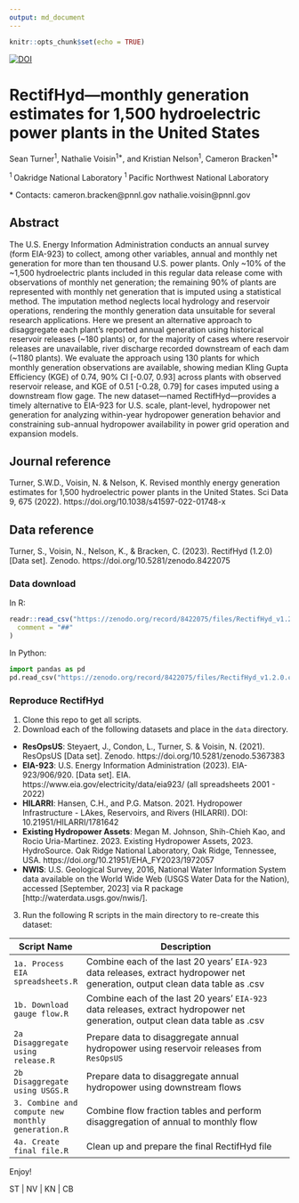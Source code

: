 ```yaml
---
output: md_document
---
```


```r
knitr::opts_chunk$set(echo = TRUE)
```

[![DOI](https://zenodo.org/badge/DOI/10.5281/zenodo.8422075.svg)](https://doi.org/10.5281/zenodo.8422075)


# RectifHyd---monthly generation estimates for 1,500 hydroelectric power plants in the United States

Sean Turner<sup>1</sup>, Nathalie Voisin<sup>1\*</sup>, and Kristian Nelson<sup>1</sup>, Cameron Bracken<sup>1\*</sup>

<sup>1 </sup> Oakridge National Laboratory
<sup>1 </sup> Pacific Northwest National Laboratory

\* Contacts: cameron.bracken@pnnl.gov nathalie.voisin@pnnl.gov

## Abstract
The U.S. Energy Information Administration conducts an annual survey (form EIA-923) to collect, among other variables, annual and monthly net generation for more than ten thousand U.S. power plants. Only ~10% of the ~1,500 hydroelectric plants included in this regular data release come with observations of monthly net generation; the remaining 90% of plants are represented with monthly net generation that is imputed using a statistical method. The imputation method neglects local hydrology and reservoir operations, rendering the monthly generation data unsuitable for several research applications. Here we present an alternative approach to disaggregate each plant’s reported annual generation using historical reservoir releases (~180 plants) or, for the majority of cases where reservoir releases are unavailable, river discharge recorded downstream of each dam (~1180 plants). We evaluate the approach using 130 plants for which monthly generation observations are available, showing median Kling Gupta Efficiency (KGE) of 0.74, 90% CI [-0.07, 0.93] across plants with observed reservoir release, and KGE of 0.51 [-0.28, 0.79] for cases imputed using a downstream flow gage. The new dataset—named RectifHyd—provides a timely alternative to EIA-923 for U.S. scale, plant-level, hydropower net generation for analyzing within-year hydropower generation behavior and constraining sub-annual hydropower availability in power grid operation and expansion models. 

## Journal reference
Turner, S.W.D., Voisin, N. & Nelson, K. Revised monthly energy generation estimates for 1,500 hydroelectric power plants in the United States. Sci Data 9, 675 (2022). https://doi.org/10.1038/s41597-022-01748-x

## Data reference
Turner, S., Voisin, N., Nelson, K., & Bracken, C. (2023). RectifHyd (1.2.0) [Data set]. Zenodo. https://doi.org/10.5281/zenodo.8422075


### Data download

In R:

```r
readr::read_csv("https://zenodo.org/record/8422075/files/RectifHyd_v1.2.0.csv",
  comment = "##"
)
```

In Python:
```python
import pandas as pd
pd.read_csv("https://zenodo.org/record/8422075/files/RectifHyd_v1.2.0.csv", comment = "#")
```


### Reproduce RectifHyd
1. Clone this repo to get all scripts.
2. Download each of the following datasets and place in the `data` directory.
- **ResOpsUS**: Steyaert, J., Condon, L., Turner, S. & Voisin, N. (2021). ResOpsUS [Data set]. Zenodo. https://doi.org/10.5281/zenodo.5367383
- **EIA-923**: U.S. Energy Information Administration (2023). EIA-923/906/920. [Data set]. EIA. https://www.eia.gov/electricity/data/eia923/ (all spreadsheets 2001 - 2022)
- **HILARRI**: Hansen, C.H., and P.G. Matson. 2021. Hydropower Infrastructure - LAkes, Reservoirs, and Rivers (HILARRI). DOI: 10.21951/HILARRI/1781642
- **Existing Hydropower Assets**: Megan M. Johnson, Shih-Chieh Kao, and Rocio Uria-Martinez. 2023. Existing Hydropower Assets, 2023. HydroSource. Oak Ridge National Laboratory, Oak Ridge, Tennessee, USA. https://doi.org/10.21951/EHA_FY2023/1972057
- **NWIS**: U.S. Geological Survey, 2016, National Water Information System data available on the World Wide Web (USGS Water Data for the Nation), accessed [September, 2023] via R package  [http://waterdata.usgs.gov/nwis/].

3. Run the following R scripts in the main directory to re-create this dataset:

| Script Name | Description |
|-------|---------------------------------|
| `1a. Process EIA spreadsheets.R` | Combine each of the last 20 years' `EIA-923` data releases, extract hydropower net generation, output clean data table as .csv | 
| `1b. Download gauge flow.R` | Combine each of the last 20 years' `EIA-923` data releases, extract hydropower net generation, output clean data table as .csv | 
| `2a Disaggregate using release.R` | Prepare data to disaggregate annual hydropower using reservoir releases from `ResOpsUS` |
| `2b Disaggregate using USGS.R` | Prepare data to disaggregate annual hydropower using downstream flows |
| `3. Combine and compute new monthly generation.R` | Combine flow fraction tables and perform disaggregation of annual to monthly flow |
| `4a. Create final file.R` | Clean up and prepare the final RectifHyd file |


Enjoy!

ST | NV | KN | CB
